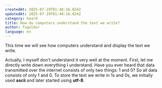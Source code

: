 ```yaml
---
createdAt: 2025-07-19T01:48:16.824Z
updatedAt: 2025-07-19T01:48:16.824Z
category: heard
title: How do computers understand the text we write?
author: Tuguldur
language: en
---
```


This time we will see how computers understand and display the text we write.

Actually, I myself don't understand it very well at the moment. First, let me directly write down everything I understand.
Have you ever heard that data transmitted over the internet consists of only two things: 1 and 0?
So all data consists of only 1 and 0.
To store the text we write in 1s and 0s, we initially used **ascii** and later started using **utf-8**.
